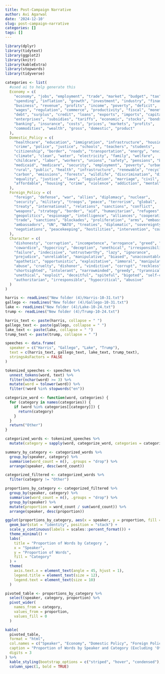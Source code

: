 ---
title: Post-Campaign Narrative
author: Avi Agarwal
date: '2024-12-10'
slug: post-campaign-narrative
categories: []
tags: []
---
```{r}
library(dplyr)
library(tidytext)
library(ggplot2)
library(knitr)
library(kableExtra)
library(stopwords)
library(tidyverse)

```


```{r}
categories <- list(
  #used ai to help generate this
  Economy = c(
    "economy", "jobs", "employment", "trade", "market", "budget", "tax", 
    "spending", "inflation", "growth", "investment", "industry", "financial", 
    "business", "revenue", "profits", "income", "poverty", "deficit", 
    "wages", "regulation", "commerce", "productivity", "fiscal", "monetary", 
    "debt", "surplus", "credit", "loans", "exports", "imports", "capital", 
    "enterprises", "subsidies", "tariffs", "economic", "stocks", "bonds", 
    "banking", "insurance", "costs", "prices", "markets", "profits", 
    "commodities", "wealth", "gross", "domestic", "product"
  ),
  Domestic_Policy = c(
    "healthcare", "education", "immigration", "infrastructure", "housing", 
    "crime", "police", "justice", "schools", "teachers", "students", 
    "citizenship", "border", "roads", "transportation", "energy", "environment", 
    "climate", "clean", "water", "electricity", "family", "welfare", 
    "childcare", "labor", "workers", "unions", "safety", "pensions", "benefits", 
    "medicaid", "medicare", "security", "employment", "poverty", "urban", 
    "rural", "public", "health", "infrastructure", "renewable", "recycling", 
    "carbon", "emissions", "forests", "wildlife", "discrimination", "diversity", 
    "equality", "justice", "laws", "legislation", "marriage", "civil", "rights", 
    "affordable", "housing", "crime", "violence", "addiction", "mental", "health"
  ),
  Foreign_Policy = c(
    "foreign", "defense", "war", "allies", "diplomacy", "nuclear", 
    "security", "military", "troops", "peace", "terrorism", "global", 
    "treaty", "international", "relations", "sanctions", "conflict", 
    "weapons", "strategy", "border", "aid", "humanitarian", "refugees", 
    "geopolitics", "espionage", "intelligence", "alliances", "cooperation", 
    "trade", "sanctions", "blockades", "proliferation", "arms", "embassies", 
    "ambassadors", "UN", "NATO", "treaties", "diplomatic", "sovereignty", 
    "negotiations", "peacekeeping", "hostilities", "intervention", "coalition"
  ),
  Character = c(
    "dishonesty", "corruption", "incompetence", "arrogance", "greed", "selfishness", 
    "cowardice", "hypocrisy", "deception", "unethical", "irresponsibility", 
    "failure", "indecisive", "untrustworthy", "lazy", "ignorance", 
    "prejudice", "unreliable", "manipulative", "biased", "unaccountable", 
    "apathetic", "opportunistic", "exploitative", "immoral", "manipulation", 
    "abuse", "cruelty", "dishonor", "vindictive", "corrupt", "reckless", 
    "shortsighted", "intolerant", "narrowminded", "greedy", "tyrannical", 
    "unethical", "exploit", "deceitful", "spiteful", "bigoted", "self-centered", 
    "authoritarian", "irresponsible", "hypocritical", "abusive"
  )
)


```

```{r}

harris <- readLines("New folder (4)/Harris-10-31.txt")
gallego <- readLines("New folder (4)/Gallego-10-31.txt")
lake <- readLines("New folder (4)/Lake-10-24.txt")
trump <- readLines("New folder (4)/Trump-10-24.txt")

harris_text <- paste(harris, collapse = " ")
gallego_text <- paste(gallego, collapse = " ")
lake_text <- paste(lake, collapse = " ")
trump_text <- paste(trump, collapse = " ")

speeches <- data.frame(
  speaker = c("Harris", "Gallego", "Lake", "Trump"),
  text = c(harris_text, gallego_text, lake_text, trump_text),
  stringsAsFactors = FALSE
)


```

```{r}
tokenized_speeches <- speeches %>%
  unnest_tokens(word, text) %>%                   
  filter(nchar(word) >= 3) %>%                
  mutate(word = tolower(word)) %>%             
  filter(!word %in% stopwords("en"))           
```

```{r}

categorize_word <- function(word, categories) {
  for (category in names(categories)) {
    if (word %in% categories[[category]]) {
      return(category)
    }
  }
  return("Other") 
}

categorized_words <- tokenized_speeches %>%
  mutate(category = sapply(word, categorize_word, categories = categories))

```

```{r}
summary_by_category <- categorized_words %>%
  group_by(speaker, category) %>%
  summarise(word_count = n(), .groups = "drop") %>%
  arrange(speaker, desc(word_count))

```

```{r}
categorized_filtered <- categorized_words %>%
  filter(category != "Other")

proportions_by_category <- categorized_filtered %>%
  group_by(speaker, category) %>%
  summarise(word_count = n(), .groups = "drop") %>%
  group_by(speaker) %>%
  mutate(proportion = word_count / sum(word_count)) %>%
  arrange(speaker, desc(proportion))

```

```{r}
ggplot(proportions_by_category, aes(x = speaker, y = proportion, fill = category)) +
  geom_bar(stat = "identity", position = "stack") +
  scale_y_continuous(labels = scales::percent_format()) + 
  theme_minimal() +
  labs(
    title = "Proportion of Words by Category ",
    x = "Speaker",
    y = "Proportion of Words",
    fill = "Category"
  ) +
  theme(
    axis.text.x = element_text(angle = 45, hjust = 1),  
    legend.title = element_text(size = 12),             
    legend.text = element_text(size = 10)              
  )


```

```{r}
pivoted_table <- proportions_by_category %>%
  select(speaker, category, proportion) %>%  
  pivot_wider(
    names_from = category, 
    values_from = proportion,  
    values_fill = 0  
  )

kable(
  pivoted_table, 
  format = "html", 
  col.names = c("Speaker", "Economy", "Domestic Policy", "Foreign Policy", "Character"), 
  caption = "Proportion of Words by Speaker and Category (Excluding 'Other')",
  digits = 3  
) %>%
  kable_styling(bootstrap_options = c("striped", "hover", "condensed"), full_width = FALSE) %>%
  column_spec(1, bold = TRUE)


```


